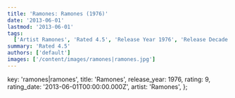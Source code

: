 ```yaml
---
title: 'Ramones: Ramones (1976)'
date: '2013-06-01'
lastmod: '2013-06-01'
tags:
  ['Artist Ramones', 'Rated 4.5', 'Release Year 1976', 'Release Decade 1970']
summary: 'Rated 4.5'
authors: ['default']
images: ['/content/images/ramones|ramones.jpg']
---
```


  key: 'ramones|ramones',
  title: 'Ramones',
  release_year: 1976,
  rating: 9,
  rating_date: '2013-06-01T00:00:00.000Z',
  artist: 'Ramones',
};

<MusicRating data={data} />
